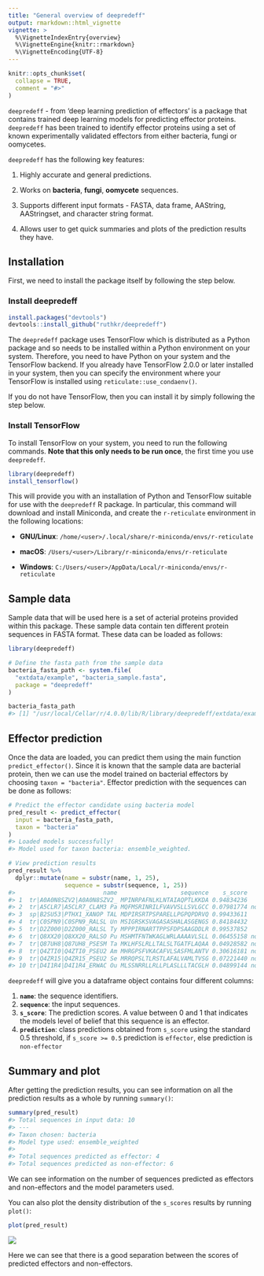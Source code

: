 ```yaml
---
title: "General overview of deepredeff"
output: rmarkdown::html_vignette
vignette: >
  %\VignetteIndexEntry{overview}
  %\VignetteEngine{knitr::rmarkdown}
  %\VignetteEncoding{UTF-8}
---
```


```r
knitr::opts_chunk$set(
  collapse = TRUE,
  comment = "#>"
)
```

`deepredeff` - from ‘deep learning prediction of effectors’ is a package that contains trained deep learning models for predicting effector proteins. `deepredeff` has been trained to identify effector proteins using a set of known experimentally validated effectors from either bacteria, fungi or oomycetes. 

`deepredeff` has the following key features:

1. Highly accurate and general predictions.

2. Works on **bacteria**, **fungi**, **oomycete** sequences. 

3. Supports different input formats - FASTA, data frame, AAString, AAStringset, and character string format. 

4. Allows user to get quick summaries and plots of the prediction results they have. 


## Installation

First, we need to install the package itself by following the step below.

### Install deepredeff

``` r
install.packages("devtools")
devtools::install_github("ruthkr/deepredeff")
```

The `deepredeff` package uses TensorFlow which is distributed as a Python package and so needs to be installed within a Python environment on your system. Therefore, you need to have Python on your system and the TensorFlow backend. If you already have TensorFlow 2.0.0 or later installed in your system, then you can specify the environment where your TensorFlow is installed using `reticulate::use_condaenv()`.

If you do not have TensorFlow, then you can install it by simply following the step below.

### Install TensorFlow

To install TensorFlow on your system, you need to run the following commands. **Note that this only needs to be run once**, the first time you use `deepredeff`.

```r
library(deepredeff)
install_tensorflow()
```
This will provide you with an installation of Python and TensorFlow suitable for use with the `deepredeff` R package. In particular, this command will download and install Miniconda, and create the `r-reticulate` environment in the following locations:

- **GNU/Linux**: `/home/<user>/.local/share/r-miniconda/envs/r-reticulate`

- **macOS**: `/Users/<user>/Library/r-miniconda/envs/r-reticulate`

- **Windows**: `C:/Users/<user>/AppData/Local/r-miniconda/envs/r-reticulate`

## Sample data

Sample data that will be used here is a set of acterial proteins provided within this package. These sample data contain ten different protein sequences in FASTA format. These data can be loaded as follows: 

```r
library(deepredeff)

# Define the fasta path from the sample data
bacteria_fasta_path <- system.file(
  "extdata/example", "bacteria_sample.fasta", 
  package = "deepredeff"
)

bacteria_fasta_path
#> [1] "/usr/local/Cellar/r/4.0.0/lib/R/library/deepredeff/extdata/example/bacteria_sample.fasta"
```

## Effector prediction

Once the data are loaded, you can predict them using the main function `predict_effector()`. Since it is known that the sample data are bacterial protein, then we can use the model trained on bacterial effectors by choosing `taxon = "bacteria"`.  Effector prediction with the sequences can be done as follows: 

```r
# Predict the effector candidate using bacteria model
pred_result <- predict_effector(
  input = bacteria_fasta_path,
  taxon = "bacteria"
)
#> Loaded models successfully!
#> Model used for taxon bacteria: ensemble_weighted.

# View prediction results
pred_result %>% 
  dplyr::mutate(name = substr(name, 1, 25), 
                sequence = substr(sequence, 1, 25))
#>                         name                  sequence    s_score   prediction
#> 1  tr|A0A0N8SZV2|A0A0N8SZV2_ MPINRPAFNLKLNTAIAQPTLKKDA 0.94834236     effector
#> 2  tr|A5CLR7|A5CLR7_CLAM3 Pa MQFMSRINRILFVAVVSLLSVLGCC 0.07981774 non-effector
#> 3  sp|B2SU53|PTHX1_XANOP TAL MDPIRSRTPSPARELLPGPQPDRVQ 0.99433611     effector
#> 4  tr|C0SPN9|C0SPN9_RALSL Un MSIGRSKSVAGASASHALASGENGS 0.84184432     effector
#> 5  tr|D2Z000|D2Z000_RALSL Ty MPPPIRNARTTPPSFDPSAAGDDLR 0.99537852     effector
#> 6  tr|Q8XX20|Q8XX20_RALSO Pu MSHMTFNTWKAGLWRLAAAAVLSLL 0.06455158 non-effector
#> 7  tr|Q87UH8|Q87UH8_PSESM Ta MKLHFSLRLLTALSLTGATFLAQAA 0.04928582 non-effector
#> 8  tr|Q4ZTI0|Q4ZTI0_PSEU2 Am MHRGPSFVKACAFVLSASFMLANTV 0.30616181 non-effector
#> 9  tr|Q4ZR15|Q4ZR15_PSEU2 Se MRRQPSLTLRSTLAFALVAMLTVSG 0.07221440 non-effector
#> 10 tr|D4I1R4|D4I1R4_ERWAC Ou MLSSNRRLLRLLPLASLLLTACGLH 0.04899144 non-effector
```

`deepredeff` will give you a dataframe object contains four different columns: 

1. **`name`**: the sequence identifiers.
2. **`sequence`**: the input sequences.
3. **`s_score`**: The prediction scores. A value between 0 and 1 that indicates the models level of belief that this sequence is an effector.
4. **`prediction`**: class predictions obtained from `s_score` using the standard 0.5 threshold, if `s_score >= 0.5` prediction is `effector`, else prediction is `non-effector`

## Summary and plot

After getting the prediction results, you can see information on all the prediction results as a whole by running `summary()`:

```r
summary(pred_result)
#> Total sequences in input data: 10
#> ---
#> Taxon chosen: bacteria
#> Model type used: ensemble_weighted
#> 
#> Total sequences predicted as effector: 4
#> Total sequences predicted as non-effector: 6
```

We can see information on the number of sequences predicted as effectors and non-effectors and the model parameters used.

You can also plot the density distribution of the `s_scores` results by running `plot()`:

```r
plot(pred_result)
```
![](https://i.imgur.com/NkzaQFk.png)

Here we can see that there is a good separation between the scores of predicted effectors and non-effectors.

